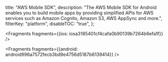   title: "AWS Mobile SDK",
  description: "The AWS Mobile SDK for Android enables you to build mobile apps by providing simplified APIs for AWS services such as Amazon Cognito, Amazon S3, AWS AppSync and more.",
  filterKey: "platform",
  disableTOC: "true",
};






<Fragments fragments={{ios: iosa3185401cf4cafa0b90139b7264b6efa1f}} />



<Fragments fragments={{android: android996a7572fecb3bd9e4756d5187b6139414}} />
